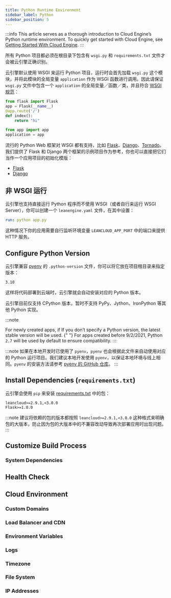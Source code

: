 ```yaml
---
title: Python Runtime Environment
sidebar_label: Python
sidebar_position: 5
---
```



:::info
This article serves as a thorough introduction to Cloud Engine’s Python runtime environment. To quickly get started with Cloud Engine, see [Getting Started With Cloud Engine](/sdk/engine/deploy/getting-started).
:::

所有 Python 项目都必须在根目录下包含有 `wsgi.py` 和 `requirements.txt` 文件才会被云引擎正确识别。

云引擎默认使用 WSGI 来运行 Python 项目，运行时会首先加载 `wsgi.py` 这个模块，并将此模块的全局变量 `application` 作为 WSGI 函数进行调用。因此请保证 `wsgi.py` 文件中包含一个 `application` 的全局变量／函数／类，并且符合 [WSGI 规范](https://peps.python.org/pep-0333/)：

```python title='app.py'
from flask import Flask
app = Flask(__name__)
@app.route('/')
def index():
    return "hi"
```

```python title='wsgi.py'
from app import app
application = app
```

流行的 Python Web 框架对 WSGI 都有支持，比如 [Flask](https://flask.palletsprojects.com/en/2.1.x/)、[Django](https://www.djangoproject.com)、[Tornado](https://www.tornadoweb.org/en/stable/)。我们提供了 Flask 和 Django 两个框架的示例项目作为参考，你也可以直接把它们当作一个应用项目的初始化模版：

- [Flask](https://github.com/leancloud/python-getting-started)
- [Django](https://github.com/leancloud/django-getting-started)

## 非 WSGI 运行

云引擎也支持直接运行 Python 程序而不使用 WSGI（或者自行来运行 WSGI Server），你可以创建一个 `leanengine.yaml` 文件，在其中设置：

```yaml title='leanengine.yaml'
run: python app.py
```

这种情况下你的应用需要自行监听环境变量 `LEANCLOUD_APP_PORT` 中的端口来提供 HTTP 服务。

## Configure Python Version

云引擎兼容 [pyenv](https://github.com/pyenv/pyenv) 的 `.python-version` 文件，你可以将它放在项目根目录来指定版本：

```plain title='.python-version'
3.10
```

这样将代码部署到云端时，云引擎就会自动安装对应的 Python 版本。

云引擎目前仅支持 CPython 版本，暂时不支持 PyPy、Jython、IronPython 等其他 Python 实现。

:::note

<Conditional brand="leancloud">For newly created apps, if</Conditional>
<Conditional brand="tds">If</Conditional> you don’t specify a Python version,
the latest stable version will be used.
<Conditional brand="leancloud">
  {" "}
  For apps created before 9/2/2021, Python `2.7` will be used by default to ensure
  compatibility.
</Conditional>
:::

:::note
如果在本地开发时已使用了 `pyenv`，`pyenv` 也会根据此文件来自动使用对应的 Python 运行项目。我们建议本地开发使用 `pyenv`，以保证本地环境与线上相同。`pyenv` 的安装方法请参考 [pyenv 的 GitHub 仓库](https://github.com/pyenv/pyenv)。
:::

## Install Dependencies (`requirements.txt`)

云引擎会使用 `pip` 来安装 [requirements.txt](https://pip.pypa.io/en/stable/user_guide/#requirements-files) 中的包：

```plain title='requirements.txt'
leancloud>=2.9.1,<3.0.0
Flask>=1.0.0
```

:::note
建议将依赖的包的版本都按照 `leancloud>=2.9.1,<3.0.0` 这种格式来明确包的大版本，防止因为包的大版本中的不兼容改动导致再次部署应用时出现问题。
:::

## Customize Build Process

<BuildingScripts />

### System Dependencies

<BuildingSystemDependencies />

## Health Check

<CloudHealthCheck />

## Cloud Environment

### Custom Domains

<CloudCustomDomain />

### Load Balancer and CDN

<CloudLoadBalancer only="python" />

### Environment Variables

<CloudEnvironments />

### Logs

<CloudLogs only="python" />

### Timezone

<CloudTimezone />

### File System

<CloudFilesystem />

### IP Addresses

<CloudInternetAddress />

